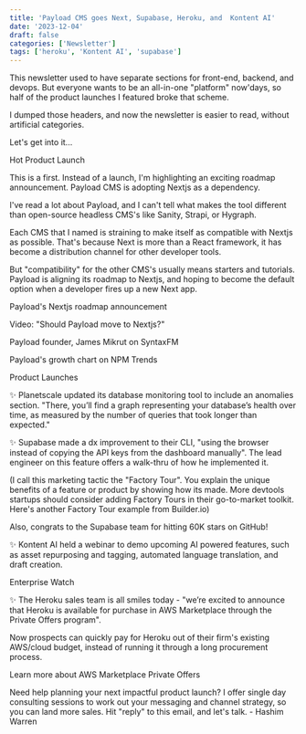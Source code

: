 ```yaml
---
title: 'Payload CMS goes Next, Supabase, Heroku, and  Kontent AI'
date: '2023-12-04'
draft: false
categories: ['Newsletter']
tags: ['heroku', 'Kontent AI', 'supabase']
---
```


This newsletter used to have separate sections for front-end, backend, and devops. But everyone wants to be an all-in-one "platform" now'days, so half of the product launches I featured broke that scheme.

I dumped those headers, and now the newsletter is easier to read, without artificial categories.

Let's get into it...

Hot Product Launch

This is a first. Instead of a launch, I'm highlighting an exciting roadmap announcement. Payload CMS is adopting Nextjs as a dependency.

I've read a lot about Payload, and I can't tell what makes the tool different than open-source headless CMS's like Sanity, Strapi, or Hygraph.

Each CMS that I named is straining to make itself as compatible with Nextjs as possible. That's because Next is more than a React framework, it has become a distribution channel for other developer tools.

But "compatibility" for the other CMS's usually means starters and tutorials. Payload is aligning its roadmap to Nextjs, and hoping to become the default option when a developer fires up a new Next app.

Payload's Nextjs roadmap announcement

Video: "Should Payload move to Nextjs?"

Payload founder, James Mikrut on SyntaxFM

Payload's growth chart on NPM Trends

Product Launches

✨ Planetscale updated its database monitoring tool to include an anomalies section. "There, you’ll find a graph representing your database’s health over time, as measured by the number of queries that took longer than expected."

✨ Supabase made a dx improvement to their CLI, "using the browser instead of copying the API keys from the dashboard manually". The lead engineer on this feature offers a walk-thru of how he implemented it.

(I call this marketing tactic the "Factory Tour". You explain the unique benefits of a feature or product by showing how its made. More devtools startups should consider adding Factory Tours in their go-to-market toolkit. Here's another Factory Tour example from Builder.io)

Also, congrats to the Supabase team for hitting 60K stars on GitHub!

✨ Kontent AI held a webinar to demo upcoming AI powered features, such as asset repurposing and tagging, automated language translation, and draft creation.

Enterprise Watch

✨ The Heroku sales team is all smiles today - "we’re excited to announce that Heroku is available for purchase in AWS Marketplace through the Private Offers program".

Now prospects can quickly pay for Heroku out of their firm's existing AWS/cloud budget, instead of running it through a long procurement process.

Learn more about AWS Marketplace Private Offers

Need help planning your next impactful product launch? I offer single day consulting sessions to work out your messaging and channel strategy, so you can land more sales. Hit "reply" to this email, and let's talk. - Hashim Warren
